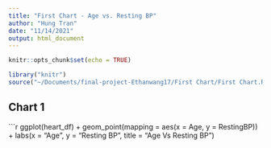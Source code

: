 ```yaml
---
title: "First Chart - Age vs. Resting BP"
author: "Hung Tran"
date: "11/14/2021"
output: html_document
---
```


```r
knitr::opts_chunk$set(echo = TRUE)
```

```r
library("knitr")
source("~/Documents/final-project-Ethanwang17/First Chart/First Chart.R")
```

## Chart 1

```r
ggplot(heart_df) +
  geom_point(mapping = aes(x = Age, y = RestingBP)) +
  labs(x = "Age", y = "Resting BP", title = "Age Vs Resting BP")
